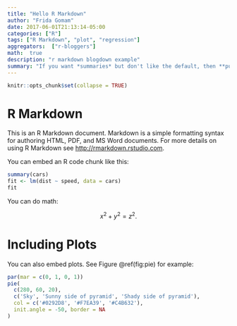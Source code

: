 ```yaml
---
title: "Hello R Markdown"
author: "Frida Gomam"
date: 2017-06-01T21:13:14-05:00
categories: ["R"]
tags: ["R Markdown", "plot", "regression"]
aggregators:  ["r-bloggers"]
math:  true
description: "r markdown blogdown example"
summary: "If you want *summaries* but don't like the default, then **put one here**!"
---
```


```r
knitr::opts_chunk$set(collapse = TRUE)
```

# R Markdown

This is an R Markdown document. Markdown is a simple formatting syntax for authoring HTML, PDF, and MS Word documents. For more details on using R Markdown see <http://rmarkdown.rstudio.com>.

You can embed an R code chunk like this:

```r
summary(cars)
fit <- lm(dist ~ speed, data = cars)
fit
```

You can do math:

$$ x^2 + y^2 = z^2. $$

# Including Plots

You can also embed plots. See Figure \@ref(fig:pie) for example:

```r
par(mar = c(0, 1, 0, 1))
pie(
  c(280, 60, 20),
  c('Sky', 'Sunny side of pyramid', 'Shady side of pyramid'),
  col = c('#0292D8', '#F7EA39', '#C4B632'),
  init.angle = -50, border = NA
)
```

